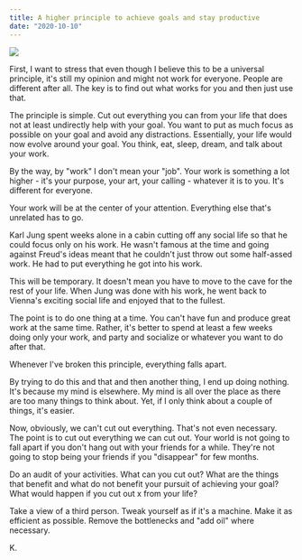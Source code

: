```yaml
---
title: A higher principle to achieve goals and stay productive
date: "2020-10-10"
---
```


![](./photo-1597691420307-20554ef4a069.jpeg)

First, I want to stress that even though I believe this to be a universal principle, it's still my opinion and might not work for everyone. People are different after all. The key is to find out what works for you and then just use that.

The principle is simple. Cut out everything you can from your life that does not at least undirectly help with your goal. You want to put as much focus as possible on your goal and avoid any distractions. Essentially, your life would now evolve around your goal. You think, eat, sleep, dream, and talk about your work.

By the way, by "work" I don't mean your "job". Your work is something a lot higher - it's your purpose, your art, your calling - whatever it is to you. It's different for everyone.

Your work will be at the center of your attention. Everything else that's unrelated has to go.

Karl Jung spent weeks alone in a cabin cutting off any social life so that he could focus only on his work. He wasn't famous at the time and going against Freud's ideas meant that he couldn't just throw out some half-assed work. He had to put everything he got into his work.

This will be temporary. It doesn't mean you have to move to the cave for the rest of your life. When Jung was done with his work, he went back to Vienna's exciting social life and enjoyed that to the fullest.

The point is to do one thing at a time. You can't have fun and produce great work at the same time. Rather, it's better to spend at least a few weeks doing only your work, and party and socialize or whatever you want to do after that.

Whenever I've broken this principle, everything falls apart.

By trying to do this and that and then another thing, I end up doing nothing. It's because my mind is elsewhere. My mind is all over the place as there are too many things to think about. Yet, if I only think about a couple of things, it's easier.

Now, obviously, we can't cut out everything. That's not even necessary. The point is to cut out everything we can cut out. Your world is not going to fall apart if you don't hang out with your friends for a while. They're not going to stop being your friends if you "disappear" for few months.

Do an audit of your activities. What can you cut out? What are the things that benefit and what do not benefit your pursuit of achieving your goal? What would happen if you cut out x from your life?

Take a view of a third person. Tweak yourself as if it's a machine. Make it as efficient as possible. Remove the bottlenecks and "add oil" where necessary.

K.
